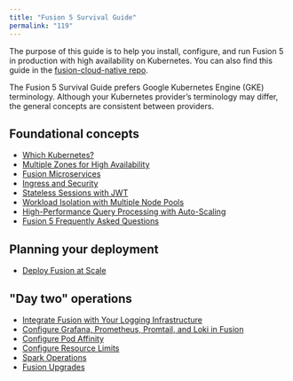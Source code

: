 ```yaml
---
title: "Fusion 5 Survival Guide"
permalink: "119"
---
```


The purpose of this guide is to help you install, configure, and run Fusion 5 in production with high availability on Kubernetes. You can also find this guide in the [fusion-cloud-native repo](https://github.com/lucidworks/fusion-cloud-native/).

<Note>
The Fusion 5 Survival Guide prefers Google Kubernetes Engine (GKE) terminology. Although your Kubernetes provider’s terminology may differ, the general concepts are consistent between providers.
</Note>

## Foundational concepts

* [Which Kubernetes?](/fusion/5.9/148/which-kubernetes)
* [Multiple Zones for High Availability](/fusion/5.9/151/multiple-zones-for-high-availability)
* [Fusion Microservices](/fusion/5.9/195/fusion-microservices)
* [Ingress and Security](/fusion/5.9/152/ingress-and-security)
* [Stateless Sessions with JWT](/fusion/5.9/144/stateless-sessions-with-jwt)
* [Workload Isolation with Multiple Node Pools](/fusion/5.9/147/workload-isolation-with-multiple-node-pools)
* [High-Performance Query Processing with Auto-Scaling](/fusion/5.9/146/high-performance-query-processing-with-auto-scaling)
* [Fusion 5 Frequently Asked Questions](/fusion/5.9/oa0map/fusion-5-frequently-asked-questions)

## Planning your deployment

* [Deploy Fusion at Scale](/how-to/931/deploy-fusion-at-scale)

## "Day two" operations

* [Integrate Fusion with Your Logging Infrastructure](/how-to/736/integrate-fusion-with-your-logging-infrastructure)
* [Configure Grafana, Prometheus, Promtail, and Loki in Fusion](/how-to/jpemcg/configure-grafana-prometheus-promtail-loki-in-fusion)
* [Configure Pod Affinity](/how-to/795/configure-pod-affinity)
* [Configure Resource Limits](/how-to/817/configure-resource-limits)
* [Spark Operations](/how-to/759/spark-operations)
* [Fusion Upgrades](/how-to/upgrade-fusion-5/3svmoc/fusion-5-upgrades)